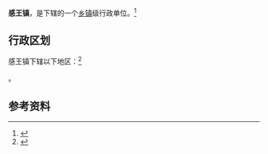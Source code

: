 {{中国乡级行政区|21/03/81/111/000}}

'''感王镇'''，是{{PRC admin/fullname|21/03/81/111/000|3}}下辖的一个[[乡镇|乡镇]]级行政单位。<ref>{{PRC admin/ref sgc|{{PRC admin/parent|21/03/81/111/000}}}}</ref>

== 行政区划 ==

感王镇下辖以下地区：<ref>{{PRC admin/ref sgc|21/03/81/111/000}}</ref>

{{PRC admin/children|21/03/81/111/000}}。

== 参考资料 ==

{{reflist}}

{{行政区划小作品}}
{{PRC admin/navcat|21/03/81/111/000}}